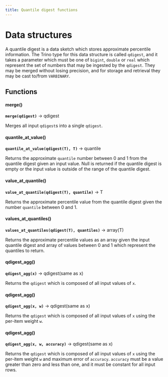 ```yaml
---
title: Quantile digest functions
---
```


# Data structures

A quantile digest is a data sketch which stores approximate percentile
information. The Trino type for this data structure is called `qdigest`,
and it takes a parameter which must be one of `bigint`, `double` or
`real` which represent the set of numbers that may be ingested by the
`qdigest`. They may be merged without losing precision, and for storage
and retrieval they may be cast to/from `VARBINARY`.

## Functions

#### merge()
**``merge(qdigest)``** → qdigest

Merges all input `qdigest`s into a single `qdigest`.

#### quantile_at_value()

**``quantile_at_value(qdigest(T), T)``** → quantile

Returns the approximate ``quantile`` number between 0 and 1 from the quantile digest given an input value. Null is returned if the quantile digest is empty or the input value is outside of the range of the quantile digest.

#### value_at_quantile()
**``value_at_quantile(qdigest(T), quantile)``** → T

Returns the approximate percentile value from the quantile digest given
the number `quantile` between 0 and 1.

#### values_at_quantiles()
**``values_at_quantiles(qdigest(T), quantiles)``** → array(T)

Returns the approximate percentile values as an array given the input
quantile digest and array of values between 0 and 1 which represent the
quantiles to return.

#### qdigest_agg()
**``qdigest_agg(x)``** → qdigest(same as x)

Returns the `qdigest` which is composed of all input values of `x`.

#### qdigest_agg()
**``qdigest_agg(x, w)``** → qdigest(same as x)

Returns the `qdigest` which is composed of all input values of `x` using
the per-item weight `w`.

#### qdigest_agg()
**``qdigest_agg(x, w, accuracy)``** → qdigest(same as x)

Returns the `qdigest` which is composed of all input values of `x` using
the per-item weight `w` and maximum error of `accuracy`. `accuracy` must
be a value greater than zero and less than one, and it must be constant
for all input rows.

